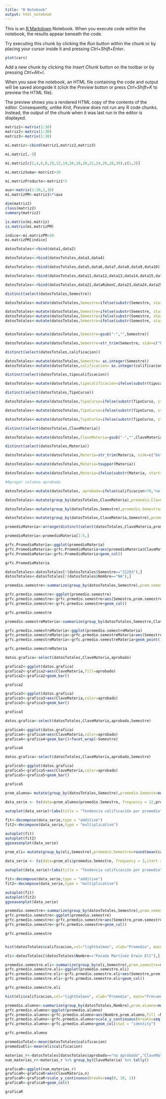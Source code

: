---
title: "R Notebook"
output: html_notebook
---

This is an [R Markdown](http://rmarkdown.rstudio.com) Notebook. When you execute code within the notebook, the results appear beneath the code. 

Try executing this chunk by clicking the *Run* button within the chunk or by placing your cursor inside it and pressing *Ctrl+Shift+Enter*. 

```{r}
plot(cars)
```

Add a new chunk by clicking the *Insert Chunk* button on the toolbar or by pressing *Ctrl+Alt+I*.

When you save the notebook, an HTML file containing the code and output will be saved alongside it (click the *Preview* button or press *Ctrl+Shift+K* to preview the HTML file).

The preview shows you a rendered HTML copy of the contents of the editor. Consequently, unlike *Knit*, *Preview* does not run any R code chunks. Instead, the output of the chunk when it was last run in the editor is displayed.
```{r}
matriz1<-matrix(1:30)
matriz2<-matrix(1:30)
matriz3<-matrix(1:30)

mi.matriz<-cbind(matriz1,matriz2,matriz3)

mi.matriz[,-5]

mi.matriz[c(2,4,6,8,10,12,14,16,18,20,22,24,26,28,30),c(1,3)]

mi.matrizSuma<-matriz1+10

mi.matrizProducto<-matriz1*2

aux<-matrix(1:30,1,30)
mi.matrizPM<-matriz1%*%aux

dim(matriz2)
class(matriz2)
summary(matriz2)

is.matrix(mi.matriz)
is.matrix(mi.matrizPM)

indice<-mi.matrizPM>20
mi.matrizPM[indice]
```


```{r}
datosTotales<-rbind(data1,data2)

datosTotales<-rbind(datosTotales,data3,data4)

datosTotales<-rbind(datosTotales,data5,data6,data7,data8,data9,data10)

datosTotales<-rbind(datosTotales,data11,data12,data13,data14,data15,data16,data17,data18,data19,data20)

datosTotales<-rbind(datosTotales,data21,dataRubenC,data23,data24,data25,data26,data27,data28,data29,data30,data31,data32,data33,data34,data35)

distinct(select(datosTotales,Semestre))

datosTotales<-mutate(datosTotales,Semestre=ifelse(substr(Semestre, start=1,stop=6)=="2020-1","20201",Semestre))

datosTotales<-mutate(datosTotales,Semestre=ifelse(substr(Semestre, start=1,stop=5)=="20209","20203",Semestre))
datosTotales<-mutate(datosTotales,Semestre=ifelse(substr(Semestre, start=1,stop=5)=="20219","20213",Semestre))
datosTotales<-mutate(datosTotales,Semestre=ifelse(substr(Semestre, start=1,stop=5)=="21203","20213",Semestre))


datosTotales<-mutate(datosTotales,Semestre=gsub("-","",Semestre))

datosTotales<-mutate(datosTotales,Semestre=str_trim(Semestre, side=c("both")))

distinct(select(datosTotales,calificacion))

datosTotales<-mutate(datosTotales,Semestre= as.integer(Semestre))
datosTotales<-mutate(datosTotales,calificacion= as.integer(calificacion))

distinct(select(datosTotales,tipocalificacion))

datosTotales<-mutate(datosTotales,tipocalificacion=ifelse(substr(tipocalificacion, start=1,stop=25)=="EXTRAESCOLAR","Evaluacion Ordinaria",tipocalificacion))

distinct(select(datosTotales,TipoCurso))

datosTotales<-mutate(datosTotales,TipoCurso=ifelse(substr(TipoCurso, start=1,stop=25)=="NORMAL","Ordinario",TipoCurso))

datosTotales<-mutate(datosTotales,TipoCurso=ifelse(substr(TipoCurso, start=1,stop=25)=="Evaluacion Complementaria","Recurso",TipoCurso))

datosTotales<-mutate(datosTotales,TipoCurso=ifelse(substr(TipoCurso, start=1,stop=25)=="Curso especial","Especial",TipoCurso))

distinct(select(datosTotales,ClaveMateria))

datosTotales<-mutate(datosTotales,ClaveMateria=gsub("-","",ClaveMateria))

distinct(select(datosTotales,Materia))

datosTotales<-mutate(datosTotales,Materia=str_trim(Materia, side=c("both")))

datosTotales<-mutate(datosTotales,Materia=toupper(Materia))

datosTotales<-mutate(datosTotales,Materia=ifelse(substr(Materia, start=1,stop=27)=="LENGUAJES Y AUTOMATAS L","LENGUAJES Y AUTOMATAS I",Materia))

#Agregar columna aprobado

datosTotales<-mutate(datosTotales, aprobado=ifelse(calificacion<70,"no aprobado","aprobado"))

datosTotales<-mutate(group_by(datosTotales,ClaveMateria),promedio.ClaveMateria=round(mean(calificacion)))

datosTotales<-mutate(group_by(datosTotales,Semestre),promedio.Semestre=round(mean(calificacion)))

datosTotales<-mutate(group_by(datosTotales,ClaveMateria,Semestre),promedio.MateriaSemestre=round(mean(calificacion)))

promedioMateria<-arrange(distinct(select(datosTotales,ClaveMateria,promedio.ClaveMateria)),promedio.ClaveMateria,ClaveMateria)

promedioMateria<-promedioMateria[1:5,]

grfc.PromedioMateria<-ggplot(promedioMateria)
grfc.PromedioMateria<-grfc.PromedioMateria+aes(promedioMateria$ClaveMateria,promedioMateria$promedio.ClaveMateria)
grfc.PromedioMateria<-grfc.PromedioMateria+geom_col()

grfc.PromedioMateria

datosTotales<-datosTotales[!(datosTotales$Semestre=="21203"),]
datosTotales<-datosTotales[!(datosTotales$Nombre=="NA"),]
```


```{r}
promedio.semestre<-summarize(group_by(datosTotales,Semestre),prom.semestre=mean(calificacion))

grfc.prmedio.semestre<-ggplot(promedio.semestre)
grfc.prmedio.semestre<-grfc.prmedio.semestre+aes(Semestre,prom.semestre)
grfc.prmedio.semestre<-grfc.prmedio.semestre+geom_col()

grfc.prmedio.semestre

promedio.semestreMateria<-summarize(group_by(datosTotales,Semestre,ClaveMateria),prom.semestre=mean(calificacion))

grfc.prmedio.semestreMateria<-ggplot(promedio.semestreMateria)
grfc.prmedio.semestreMateria<-grfc.prmedio.semestreMateria+aes(Semestre,prom.semestre,color=ClaveMateria)
grfc.prmedio.semestreMateria<-grfc.prmedio.semestreMateria+geom_point()

grfc.prmedio.semestreMateria
```


```{r}
datos.grafica<-select(datosTotales,ClaveMateria,aprobado)

grafica2<-ggplot(datos.grafica)
grafica2<-grafica2+aes(ClaveMateria,fill=aprobado)
grafica2<-grafica2+geom_bar()

grafica2

grafica3<-ggplot(datos.grafica)
grafica3<-grafica3+aes(ClaveMateria,color=aprobado)
grafica3<-grafica3+geom_bar()

grafica3

datos.grafica<-select(datosTotales,ClaveMateria,aprobado,Semestre)

grafica4<-ggplot(datos.grafica)
grafica4<-grafica4+aes(ClaveMateria,color=aprobado)
grafica4<-grafica4+geom_bar()+facet_wrap(~Semestre)

grafica4

datos.grafica<-select(datosTotales,ClaveMateria,aprobado,Semestre)

grafica5<-ggplot(datos.grafica)
grafica5<-grafica5+aes(ClaveMateria,color=aprobado)
grafica5<-grafica5+geom_bar()

grafica5
```


```{r}
prom_alumno= mutate(group_by(datosTotales,Semestre),promedio.Semeste=mean(calificacion))
  
data_serie <- ts(data=prom_alumno$promedio.Semestre, frequency = 12,prom_alumno$Semestre,start = 20171, end = 20213)

autoplot(data_serie)+labs(title = "Tendencia calificación por promedio",x="Semestre",y="calificacion",colour="#00a0dc")+theme_bw()

fit<-decompose(data_serie,type = "additive")
fit2<-decompose(data_serie,type = "multiplicative")

autoplot(fit)
autoplot(fit2)
ggseasonplot(data_serie)
```


```{r}
prom_eli= mutate(group_by(eli,Semestre),promedio.Semestre=round(mean(calificacion)))
  
data_serie <- ts(data=prom_eli$promedio.Semestre, frequency = 3,start = 20171, end = 20213)

autoplot(data_serie)+labs(title = "Tendencia calificación por promedio",x="Semestre",y="calificacion",colour="#00a0dc")+theme_bw()

fit<-decompose(data_serie,type = "additive")
fit2<-decompose(data_serie,type = "multiplicative")

autoplot(fit)
autoplot(fit2)
ggseasonplot(data_serie)
```


```{r}
promedio.semestre<-summarize(group_by(datosTotales,Semestre),prom.semestre=mean(calificacion))
grfc.prmedio.semestre<-ggplot(promedio.semestre)
grfc.prmedio.semestre<-grfc.prmedio.semestre+aes(Semestre,prom.semestre)
grfc.prmedio.semestre<-grfc.prmedio.semestre+geom_col()

grfc.prmedio.semestre


hist(datosTotales$calificacion,col="lightSalmon", xlab="Promedio", main="Frecuencia de promedios")
```


```{r}
eli<-datosTotales[(datosTotales$Nombre=="Parada Martínez Erwin Elí"),]

promedio.semestre.eli<-summarize(group_by(eli,Semestre),prom.semestre=mean(calificacion))
grfc.prmedio.semestre.eli<-ggplot(promedio.semestre.eli)
grfc.prmedio.semestre.eli<-grfc.prmedio.semestre.eli+aes(Semestre,prom.semestre)
grfc.prmedio.semestre.eli<-grfc.prmedio.semestre.eli+geom_col()

grfc.prmedio.semestre.eli

hist(eli$calificacion,col="lightSalmon", xlab="Promedio", main="Frecuencia de promedios de Eli")
```


```{r}
promedio.alumno<-summarize(group_by(datosTotales,Nombre),prom.alumno=mean(calificacion))
grfc.prmedio.alumno<-ggplot(promedio.alumno)
grfc.prmedio.alumno<-grfc.prmedio.alumno+aes(Nombre,prom.alumno,fill =Nombre)
grfc.prmedio.alumno<-grfc.prmedio.alumno+scale_y_continuous(breaks=seq(0, 100, 5))
grfc.prmedio.alumno<-grfc.prmedio.alumno+geom_col(stat = "identity")

grfc.prmedio.alumno
```


```{r}
promedioTotal<-mean(datosTotales$calificacion)
promedioEli<-mean(eli$calificacion)
```


```{r}
materias_r<-datosTotales[datosTotales$aprobado=="no aprobado","ClaveMateria"]
num_materias_r<-materias_r %>% group_by(ClaveMateria) %>% tally()

graficaR<-ggplot(num_materias_r)
graficaR<-graficaR+aes(ClaveMateria,n)
graficaR<-graficaR+scale_y_continuous(breaks=seq(0, 10, 1))
graficaR<-graficaR+geom_col()

graficaR
```

